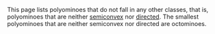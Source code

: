 This page lists polyominoes that do not fall in any other classes, that is, polyominoes that are neither [semiconvex](/classes/semiconvex) nor [directed](/classes/directed). The smallest polyominoes that are neither semiconvex nor directed are octominoes.
